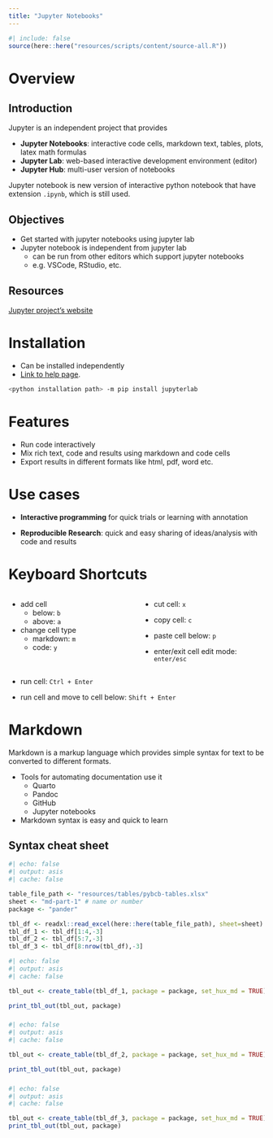 ```yaml
---
title: "Jupyter Notebooks"
---
```


```r
#| include: false
source(here::here("resources/scripts/content/source-all.R"))
```

# Overview

## Introduction

Jupyter is an independent project that provides

- **Jupyter Notebooks**: interactive code cells, markdown text, tables, plots, latex math formulas
- **Jupyter Lab**: web-based interactive development environment (editor)
- **Jupyter Hub**: multi-user version of notebooks

Jupyter notebook is new version of interactive python notebook that have extension `.ipynb`, which is still used.

## Objectives

- Get started with jupyter notebooks using jupyter lab
- Jupyter notebook is independent from jupyter lab
    - can be run from other editors which support jupyter notebooks
    - e.g. VSCode, RStudio, etc.

## Resources

[Jupyter project's website](https://jupyter.org/)

# Installation

- Can be installed independently
- [Link to help page](https://jupyter.org/install).

```bash
<python installation path> -m pip install jupyterlab
```

# Features

- Run code interactively
- Mix rich text, code and results using markdown and code cells
- Export results in different formats like html, pdf, word etc.

# Use cases

- **Interactive programming** for quick trials or learning with annotation

- **Reproducible Research**: quick and easy sharing of ideas/analysis with code and results

# Keyboard Shortcuts

::::: {.columns}
::: {.column width=50%}
- add cell
  - below: `b`
  - above: `a`

- change cell type
  - markdown: `m`
  - code: `y`

:::
::: {.column width=50%}

- cut cell: `x`

- copy cell: `c`

- paste cell below: `p`

- enter/exit cell edit mode: `enter/esc`
:::
:::::

- run cell: `Ctrl + Enter`

- run cell and move to cell below: `Shift + Enter`

# Markdown

Markdown is a markup language which provides simple syntax for text to be converted to different formats.

- Tools for automating documentation use it
    - Quarto
    - Pandoc
    - GitHub
    - Jupyter notebooks

- Markdown syntax is easy and quick to learn

## Syntax cheat sheet

```r
#| echo: false
#| output: asis
#| cache: false

table_file_path <- "resources/tables/pybcb-tables.xlsx"
sheet <- "md-part-1" # name or number
package <- "pander"

tbl_df <- readxl::read_excel(here::here(table_file_path), sheet=sheet)
tbl_df_1 <- tbl_df[1:4,-3]
tbl_df_2 <- tbl_df[5:7,-3]
tbl_df_3 <- tbl_df[8:nrow(tbl_df),-3]
```

```r
#| echo: false
#| output: asis
#| cache: false

tbl_out <- create_table(tbl_df_1, package = package, set_hux_md = TRUE)

print_tbl_out(tbl_out, package)
```

### 

```r
#| echo: false
#| output: asis
#| cache: false

tbl_out <- create_table(tbl_df_2, package = package, set_hux_md = TRUE)

print_tbl_out(tbl_out, package)
```


### 

```r
#| echo: false
#| output: asis
#| cache: false

tbl_out <- create_table(tbl_df_3, package = package, set_hux_md = TRUE)
print_tbl_out(tbl_out, package)
```

